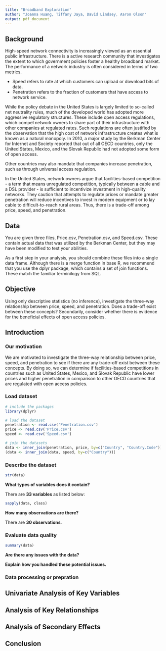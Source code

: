 ```yaml
---
title: "Broadband Exploration"
author: "Joanna Huang, Tiffany Jaya, David Lindsey, Aaron Olson"
output: pdf_document
---
```


## Background

High-speed network connectivity is increasingly viewed as an essential public infrastructure.  There is a active research community that investigates the extent to which government policies foster a healthy broadband market.  The performance of a network industry is often considered in terms of two metrics.

- Speed refers to rate at which customers can upload or download bits of data.
- Penetration refers to the fraction of customers that have access to network service.

While the policy debate in the United States is largely limited to so-called net neutrality rules, much of the developed world has adopted more aggressive regulatory structures.  These include open access regulations, which compel network owners to share part of their infrastructure with other companies at regulated rates.  Such regulations are often justified by the observation that the high cost of network infrastructure creates what is known as a natural monopoly.  In 2010, a major study by the Berkman Center for Internet and Society reported that out of all OECD countries, only the United States, Mexico, and the Slovak Republic had not adopted some form of open access.

Other countries may also mandate that companies increase penetration, such as through universal access regulation.

In the United States, network owners argue that facilities-based competition - a term that means unregulated competition, typically between a cable and a DSL provider - is sufficient to incentivize investment in high-quality networks.  They caution that attempts to regulate prices or mandate greater penetration will reduce incentives to invest in modern equipment or to lay cable to difficult-to-reach rural areas.  Thus, there is a trade-off among price, speed, and penetration.


## Data

You are given three files, Price.csv, Penetration.csv, and Speed.csv.  These contain actual data that was utilized by the Berkman Center, but they may have been modified to test your abilities.

As a first step in your analysis, you should combine these files into a single data frame.  Although there is a merge function in base R, we recommend that you use the dplyr package, which contains a set of join functions.  These match the familiar terminilogy from SQL.

## Objective

Using only descriptive statistics (no inference), investigate the three-way relationship between price, speed, and penetration.  Does a trade-off exist between these concepts?  Secondarily, consider whether there is evidence for the beneficial effects of open access policies.

## Introduction

### Our motivation
We are motivated to investigate the three-way relationship between price, speed, and penetration to see if there are any trade-off exist between these concepts. By doing so, we can determine if facilities-based competitions in countries such as United States, Mexico, and Slovak Republic have lower prices and higher penetration in comparison to other OECD countries that are regulated with open access policies.

### Load dataset

```r
# include the packages
library(dplyr)

# load the dataset
penetration <- read.csv('Penetration.csv')
price <- read.csv('Price.csv')
speed <- read.csv('Speed.csv')

# join the datasets
data <- inner_join(penetration, price, by=c("Country", "Country.Code"))
(data <- inner_join(data, speed, by=c("Country")))
```

### Describe the dataset

```r
str(data)
```

**What types of variables does it contain?**

There are **33 variables** as listed below:
```r
sapply(data, class)

```

**How many observations are there?**

There are **30 observations**.

### Evaluate data quality

```r
summary(data)
```

**Are there any issues with the data?**


**Explain how you handled these potential issues.**


### Data processing or prepration

## Univariate Analysis of Key Variables

## Analysis of Key Relationships

## Analysis of Secondary Effects

## Conclusion